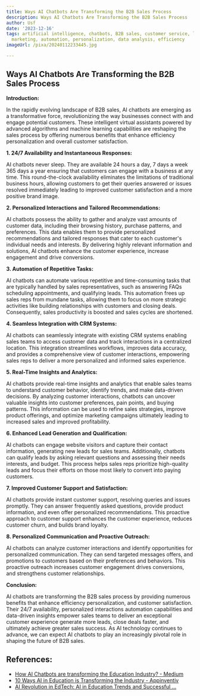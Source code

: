 ```yaml
---
title: Ways AI Chatbots Are Transforming the B2B Sales Process
description: Ways AI Chatbots Are Transforming the B2B Sales Process
author: Usf
date: '2023-12-16'
tags: artificial intelligence, chatbots, B2B sales, customer service, lead generation,
  marketing, automation, personalization, data analysis, efficiency
imageUrl: /pixa/20240112233445.jpg

---
```

## Ways AI Chatbots Are Transforming  the B2B Sales Process

**Introduction:**

In the rapidly evolving landscape of B2B  sales, AI chatbots are emerging as a transformative force, revolutionizing the way businesses connect with and engage potential customers. These intelligent virtual assistants powered by advanced algorithms and machine learning capabilities are reshaping the  sales process by offering numerous benefits that enhance efficiency personalization and overall customer satisfaction.

**1. 24/7 Availability and Instantaneous Responses:**

AI chatbots never sleep. They are available 24 hours  a day, 7 days a week 365 days a  year ensuring that customers can engage with a business at any time. This round-the-clock availability eliminates the limitations of traditional  business hours,  allowing customers to get their queries answered or issues resolved immediately leading to improved customer satisfaction and a more positive brand image.

**2. Personalized Interactions and Tailored Recommendations:**

AI chatbots possess the ability to gather and  analyze vast amounts of customer  data, including their browsing history, purchase  patterns, and preferences. This data enables them to provide  personalized recommendations and tailored responses that cater to each customer's individual needs and interests. By delivering highly relevant information and solutions, AI chatbots  enhance the  customer experience, increase engagement and drive conversions.

**3. Automation of Repetitive Tasks:**

AI chatbots can automate various repetitive and  time-consuming tasks that are typically handled by sales representatives,  such as answering FAQs scheduling appointments, and qualifying leads. This  automation frees up sales reps  from mundane tasks, allowing them to focus on more strategic activities like building relationships  with customers and closing deals. Consequently,  sales productivity is boosted and sales cycles are shortened.

**4.  Seamless  Integration with CRM  Systems:**

AI  chatbots can seamlessly  integrate with existing CRM systems enabling sales teams to access customer data and track interactions in  a centralized location. This integration streamlines workflows, improves data accuracy, and provides a comprehensive view  of  customer interactions, empowering sales reps to deliver a more personalized and informed sales  experience.

**5. Real-Time Insights and Analytics:**

AI chatbots provide real-time insights and analytics that enable sales teams to understand customer behavior, identify trends, and make data-driven decisions. By analyzing customer  interactions,  chatbots can  uncover valuable insights into  customer preferences, pain points, and buying patterns. This information  can be used to refine sales strategies, improve product offerings, and optimize marketing campaigns ultimately leading to increased sales and improved profitability.

**6. Enhanced Lead Generation and Qualification:**

AI chatbots can engage website  visitors and capture their contact information, generating new leads for sales teams. Additionally,  chatbots can qualify leads by asking relevant questions  and assessing their  needs interests, and budget. This process helps sales reps prioritize high-quality leads and focus their efforts on those most likely to convert into paying customers.

**7. Improved Customer Support and Satisfaction:**

AI chatbots provide instant customer support, resolving queries and issues  promptly. They  can answer frequently asked questions, provide product information, and even offer personalized recommendations. This proactive  approach  to customer  support enhances the customer experience, reduces customer churn, and builds brand loyalty.

**8. Personalized Communication and Proactive Outreach:**

AI chatbots can analyze  customer interactions and identify opportunities for personalized communication.  They can send targeted messages offers, and promotions to customers based on their  preferences and behaviors. This proactive outreach increases customer engagement drives conversions, and strengthens customer relationships.

**Conclusion:**

AI chatbots are transforming the B2B sales  process  by providing numerous benefits that enhance  efficiency personalization, and customer satisfaction. Their 24/7 availability,  personalized interactions  automation capabilities  and data-driven  insights empower  sales teams to deliver an exceptional customer experience generate more leads, close deals faster,  and ultimately achieve greater sales success.  As AI technology continues to advance, we  can expect  AI chatbots  to play an increasingly pivotal role in shaping the future of B2B  sales.

## References:
- [How AI Chatbots are transforming the Education Industry? - Medium](https://medium.com/mlearning-ai/how-ai-chatbots-are-transforming-the-education-industry-e8dd29f77e34)
- [10 Ways AI in Education is Transforming the Industry - Appinventiv](https://appinventiv.com/blog/10-ways-artificial-intelligence-transforming-the-education-industry/)
- [AI Revolution in EdTech: AI in Education Trends and Successful ...](https://medium.com/sciforce/ai-revolution-in-edtech-ai-in-education-trends-and-successful-cases-7d5b7d69b77b)

